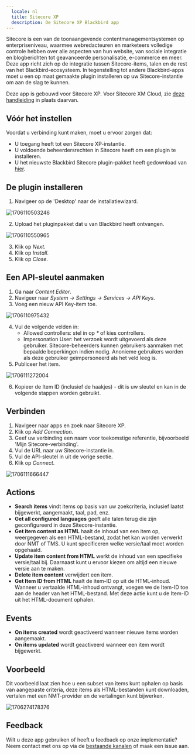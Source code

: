```yaml
---
  locale: nl
  title: Sitecore XP
  description: De Sitecore XP Blackbird app
---
```


<LinkCard title="View on Github" target="_blank" href="https://github.com/bb-io/Sitecore" icon="github" />

Sitecore is een van de toonaangevende contentmanagementsystemen op enterpriseniveau, waarmee webredacteuren en marketeers volledige controle hebben over alle aspecten van hun website, van sociale integratie en blogberichten tot geavanceerde personalisatie, e-commerce en meer. Deze app richt zich op de integratie tussen Sitecore-items, talen en de rest van het Blackbird-ecosysteem. In tegenstelling tot andere Blackbird-apps moet u een op maat gemaakte plugin installeren op uw Sitecore-instantie om aan de slag te kunnen.

Deze app is gebouwd voor Sitecore XP. Voor Sitecore XM Cloud, zie [deze handleiding](../apps/sitecore-xm-cloud/) in plaats daarvan.

## Vóór het instellen

Voordat u verbinding kunt maken, moet u ervoor zorgen dat:

- U toegang heeft tot een Sitecore XP-instantie.
- U voldoende beheerdersrechten in Sitecore heeft om een plugin te installeren.
- U het nieuwste Blackbird Sitecore plugin-pakket heeft gedownload van [hier](../sitecore/package.zip).

## De plugin installeren

1. Navigeer op de 'Desktop' naar de installatiewizard.

![1706110503246](https://raw.githubusercontent.com/bb-io/Sitecore/main/image/README/1706110503246.png)

2. Upload het pluginpakket dat u van Blackbird heeft ontvangen.

![1706110550965](https://raw.githubusercontent.com/bb-io/Sitecore/main/image/README/1706110550965.png)

3. Klik op _Next_.
4. Klik op _Install_.
5. Klik op _Close_.

## Een API-sleutel aanmaken

1. Ga naar _Content Editor_.
2. Navigeer naar _System -> Settings -> Services -> API Keys_.
3. Voeg een nieuw API Key-item toe.

![1706110975432](https://raw.githubusercontent.com/bb-io/Sitecore/main/image/README/1706110975432.png)

4. Vul de volgende velden in:
   - Allowed controllers: stel in op _\*_ of kies controllers.
   - Impersonation User: het verzoek wordt uitgevoerd als deze gebruiker. Sitecore-beheerders kunnen gebruikers aanmaken met bepaalde beperkingen indien nodig. Anonieme gebruikers worden als deze gebruiker geïmpersoneerd als het veld leeg is.
5. Publiceer het item.

![1706111272004](https://raw.githubusercontent.com/bb-io/Sitecore/main/image/README/1706111272004.png)

6. Kopieer de Item ID (inclusief de haakjes) - dit is uw sleutel en kan in de volgende stappen worden gebruikt.

## Verbinden

1. Navigeer naar apps en zoek naar Sitecore XP.
2. Klik op _Add Connection_.
3. Geef uw verbinding een naam voor toekomstige referentie, bijvoorbeeld 'Mijn Sitecore-verbinding'.
4. Vul de URL naar uw Sitecore-instantie in.
5. Vul de API-sleutel in uit de vorige sectie.
6. Klik op _Connect_.

![1706111666447](https://raw.githubusercontent.com/bb-io/Sitecore/main/image/README/1706111666447.png)

## Actions

- **Search items** vindt items op basis van uw zoekcriteria, inclusief laatst bijgewerkt, aangemaakt, taal, pad, enz.
- **Get all configured languages** geeft alle talen terug die zijn geconfigureerd in deze Sitecore-instantie.
- **Get item content as HTML** haalt de inhoud van een item op, weergegeven als een HTML-bestand, zodat het kan worden verwerkt door NMT of TMS. U kunt specificeren welke versie/taal moet worden opgehaald.
- **Update item content from HTML** werkt de inhoud van een specifieke versie/taal bij. Daarnaast kunt u ervoor kiezen om altijd een nieuwe versie aan te maken.
- **Delete item content** verwijdert een item.
- **Get Item ID from HTML** haalt de item-ID op uit de HTML-inhoud. Wanneer u vertaalde HTML-inhoud ontvangt, voegen we de Item-ID toe aan de header van het HTML-bestand. Met deze actie kunt u de Item-ID uit het HTML-document ophalen.

## Events

- **On items created** wordt geactiveerd wanneer nieuwe items worden aangemaakt.
- **On items updated** wordt geactiveerd wanneer een item wordt bijgewerkt.

## Voorbeeld

Dit voorbeeld laat zien hoe u een subset van items kunt ophalen op basis van aangepaste criteria, deze items als HTML-bestanden kunt downloaden, vertalen met een NMT-provider en de vertalingen kunt bijwerken.

![1706274178376](https://raw.githubusercontent.com/bb-io/Sitecore/main/image/README/1706274178376.png)

## Feedback

Wilt u deze app gebruiken of heeft u feedback op onze implementatie? Neem contact met ons op via de [bestaande kanalen](https://www.blackbird.io/) of maak een issue aan.